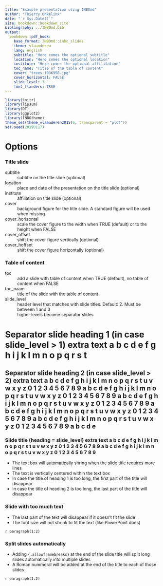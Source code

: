 ```yaml
--- 
title: "Example presentation using INBOmd"
author: "Thierry Onkelinx"
date: "`r Sys.Date()`"
site: bookdown::bookdown_site
bibliography: ../INBOmd.bib
output:
  bookdown::pdf_book:
    base_format: INBOmd::inbo_slides
    theme: vlaanderen
    lang: english
    subtitle: "Here comes the optional subtitle"
    location: "Here comes the optional location"
    institute: "Here comes the optional affilitation"
    toc_name: "Title of the table of content"
    cover: "trees-1036958.jpg"
    cover_horizontal: FALSE
    slide_level: 3
    font_flanders: TRUE
---
```


```r
library(knitr)
library(lipsum)
library(DT)
library(ggplot2)
library(INBOtheme)
theme_set(theme_vlaanderen2015(6, transparent = "plot"))
set.seed(20190117)
```

# Options

### Title slide

subtitle
  ~ subtitle on the title slide (optional)
  
location
  ~ place and date of the presentation on the title slide (optional)
  
institute
  ~ affiliation on title slide (optional)

cover
  ~ background figure for the title slide. A standard figure will be used when missing
  
cover_horizontal
  ~ scale the cover figure to the width when TRUE (default) or to the height when FALSE

cover_offset
  ~ shift the cover figure vertically (optional)

cover_hoffset
  ~ shift the cover figure horizontally (optional)

### Table of content

toc
  ~ add a slide with table of content when TRUE (default), no table of content when FALSE
  
toc_naam
  ~ title of the slide with the table of content

slide_level
  ~ header level that matches with slide titles. Default: 2. Must be between 1 and 3
  ~ higher levels become separator slides

# Separator slide heading 1 (in case slide_level > 1) extra text a b c d e f g h i j k l m n o p q r s t

## Separator slide heading 2 (in case slide_level > 2) extra text a b c d e f g h i j k l m n o p q r s t u v w x y z 0 1 2 3 4 5 6 7 8 9 a b c d e f g h i j k l m n o p q r s t u v w x y z 0 1 2 3 4 5 6 7 8 9  a b c d e f g h i j k l m n o p q r s t u v w x y z 0 1 2 3 4 5 6 7 8 9 a b c d e f g h i j k l m n o p q r s t u v w x y z 0 1 2 3 4 5 6 7 8 9 a b c d e f g h i j k l m n o p q r s t u v w x y z 0 1 2 3 4 5 6 7 8 9 a b c d e

### Slide title (heading = slide_level) extra text a b c d e f g h i j k l m n o p q r s t u v w x y z 0 1 2 3 4 5 6 7 8 9 a b c d e f g h i j k l m n o p q r s t u v w x y z 0 1 2 3 4 5 6 7 8 9

- The text box will automatically shring when the slide title requires more lines
- The text is vertically centered within the text box
- In case the title of heading 1 is too long, the first part of the title will disappear
- In case the title of heading 2 is too long, the last part of the title will disappear

### Slide with too much text

- The last part of the text will disappear if it doesn't fit the slide
- The font size will not shrink to fit the text (like PowerPoint does)

`r paragraph(1:2)`

### Split slides automatically {.allowframebreaks}

- Adding `{.allowframebreaks}` at the end of the slide title will split long slides automatically into multiple slides
- A Roman nummeral will be added at the end of the title to each of those slides

`r paragraph(1:2)`
